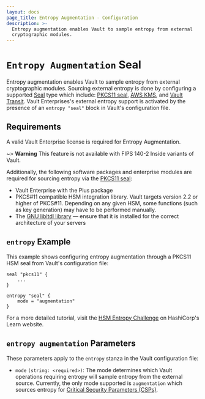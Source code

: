```yaml
---
layout: docs
page_title: Entropy Augmentation - Configuration
description: >-
  Entropy augmentation enables Vault to sample entropy from external
  cryptographic modules.
---
```


# `Entropy Augmentation` Seal

Entropy augmentation enables Vault to sample entropy from external cryptographic modules.
Sourcing external entropy is done by configuring a supported [Seal](/docs/configuration/seal) type which
include: [PKCS11 seal](/docs/configuration/seal/pkcs11), [AWS KMS](/docs/configuration/seal/awskms), and
[Vault Transit](/docs/configuration/seal/transit).
Vault Enterprises's external entropy support is activated by the presence of an `entropy "seal"`
block in Vault's configuration file.

## Requirements

A valid Vault Enterprise license is required for Entropy Augmentation.

~> **Warning** This feature is not available with FIPS 140-2 Inside variants of Vault.

Additionally, the following software packages and enterprise modules are required for sourcing entropy
via the [PKCS11 seal](/docs/configuration/seal/pkcs11):

- Vault Enterprise with the Plus package
- PKCS#11 compatible HSM integration library. Vault targets version 2.2 or
  higher of PKCS#11. Depending on any given HSM, some functions (such as key
  generation) may have to be performed manually.
- The [GNU libltdl library](https://www.gnu.org/software/libtool/manual/html_node/Using-libltdl)
  — ensure that it is installed for the correct architecture of your servers

## `entropy` Example

This example shows configuring entropy augmentation through a PKCS11 HSM seal from Vault's configuration
file:

```hcl
seal "pkcs11" {
    ...
}

entropy "seal" {
    mode = "augmentation"
}
```

For a more detailed tutorial, visit the [HSM Entropy Challenge](https://learn.hashicorp.com/vault/operations/hsm-entropy)
on HashiCorp's Learn website.

## `entropy augmentation` Parameters

These parameters apply to the `entropy` stanza in the Vault configuration file:

- `mode` `(string: <required>)`: The mode determines which Vault operations requiring
  entropy will sample entropy from the external source. Currently, the only mode supported
  is `augmentation` which sources entropy for [Critical Security Parameters (CSPs)](/docs/enterprise/entropy-augmentation#critical-security-parameters-csps).
